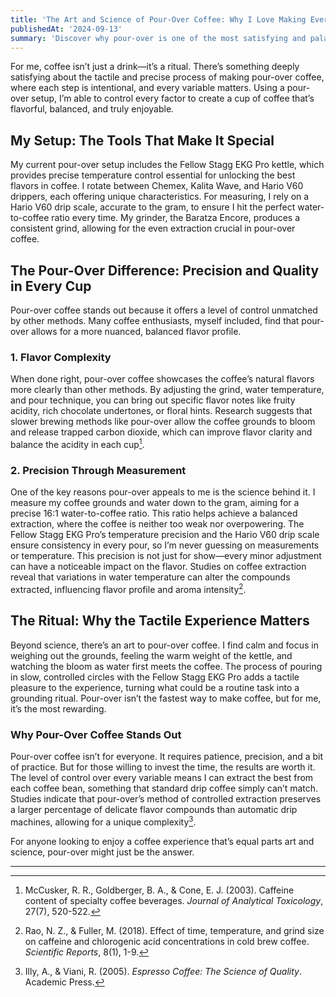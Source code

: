 ```yaml
---
title: 'The Art and Science of Pour-Over Coffee: Why I Love Making Every Cup ☕'
publishedAt: '2024-09-13'
summary: 'Discover why pour-over is one of the most satisfying and palatte-pleasing methods of brewing coffee.'
---
```


For me, coffee isn’t just a drink—it’s a ritual. There’s something deeply satisfying about the tactile and precise process of making pour-over coffee, where each step is intentional, and every variable matters. Using a pour-over setup, I’m able to control every factor to create a cup of coffee that’s flavorful, balanced, and truly enjoyable.

## My Setup: The Tools That Make It Special

My current pour-over setup includes the Fellow Stagg EKG Pro kettle, which provides precise temperature control essential for unlocking the best flavors in coffee. I rotate between Chemex, Kalita Wave, and Hario V60 drippers, each offering unique characteristics. For measuring, I rely on a Hario V60 drip scale, accurate to the gram, to ensure I hit the perfect water-to-coffee ratio every time. My grinder, the Baratza Encore, produces a consistent grind, allowing for the even extraction crucial in pour-over coffee. 

## The Pour-Over Difference: Precision and Quality in Every Cup

Pour-over coffee stands out because it offers a level of control unmatched by other methods. Many coffee enthusiasts, myself included, find that pour-over allows for a more nuanced, balanced flavor profile.

### 1. **Flavor Complexity**

When done right, pour-over coffee showcases the coffee’s natural flavors more clearly than other methods. By adjusting the grind, water temperature, and pour technique, you can bring out specific flavor notes like fruity acidity, rich chocolate undertones, or floral hints. Research suggests that slower brewing methods like pour-over allow the coffee grounds to bloom and release trapped carbon dioxide, which can improve flavor clarity and balance the acidity in each cup[^1].

### 2. **Precision Through Measurement**

One of the key reasons pour-over appeals to me is the science behind it. I measure my coffee grounds and water down to the gram, aiming for a precise 16:1 water-to-coffee ratio. This ratio helps achieve a balanced extraction, where the coffee is neither too weak nor overpowering. The Fellow Stagg EKG Pro’s temperature precision and the Hario V60 drip scale ensure consistency in every pour, so I’m never guessing on measurements or temperature. This precision is not just for show—every minor adjustment can have a noticeable impact on the flavor. Studies on coffee extraction reveal that variations in water temperature can alter the compounds extracted, influencing flavor profile and aroma intensity[^2].

## The Ritual: Why the Tactile Experience Matters

Beyond science, there’s an art to pour-over coffee. I find calm and focus in weighing out the grounds, feeling the warm weight of the kettle, and watching the bloom as water first meets the coffee. The process of pouring in slow, controlled circles with the Fellow Stagg EKG Pro adds a tactile pleasure to the experience, turning what could be a routine task into a grounding ritual. Pour-over isn’t the fastest way to make coffee, but for me, it’s the most rewarding. 

### Why Pour-Over Coffee Stands Out

Pour-over coffee isn’t for everyone. It requires patience, precision, and a bit of practice. But for those willing to invest the time, the results are worth it. The level of control over every variable means I can extract the best from each coffee bean, something that standard drip coffee simply can’t match. Studies indicate that pour-over’s method of controlled extraction preserves a larger percentage of delicate flavor compounds than automatic drip machines, allowing for a unique complexity[^3].

For anyone looking to enjoy a coffee experience that’s equal parts art and science, pour-over might just be the answer.

---

[^1]: McCusker, R. R., Goldberger, B. A., & Cone, E. J. (2003). Caffeine content of specialty coffee beverages. *Journal of Analytical Toxicology*, 27(7), 520-522.

[^2]: Rao, N. Z., & Fuller, M. (2018). Effect of time, temperature, and grind size on caffeine and chlorogenic acid concentrations in cold brew coffee. *Scientific Reports*, 8(1), 1-9.

[^3]: Illy, A., & Viani, R. (2005). *Espresso Coffee: The Science of Quality*. Academic Press.